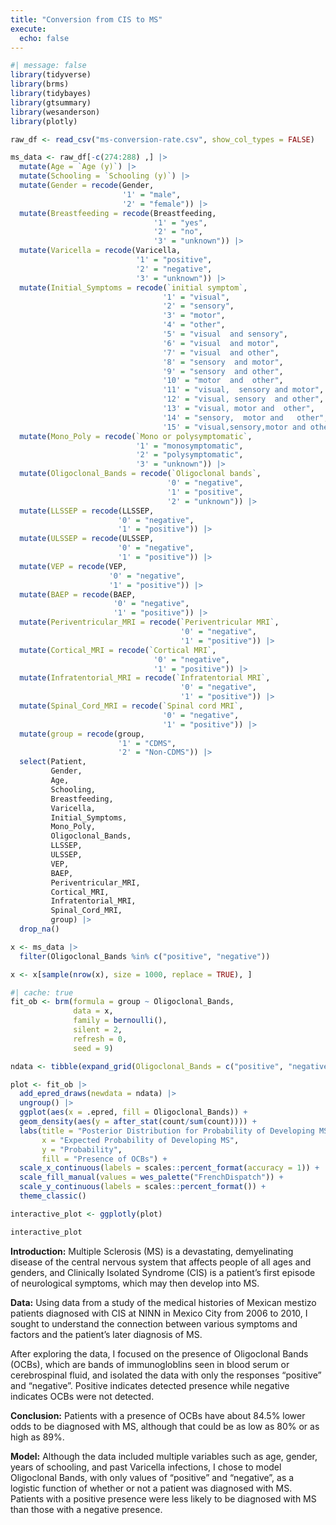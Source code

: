 ```yaml
---
title: "Conversion from CIS to MS"
execute: 
  echo: false
---
```


```r
#| message: false 
library(tidyverse)
library(brms)
library(tidybayes)
library(gtsummary)
library(wesanderson)
library(plotly)
```

```r
raw_df <- read_csv("ms-conversion-rate.csv", show_col_types = FALSE)

ms_data <- raw_df[-c(274:288) ,] |>
  mutate(Age = `Age (y)`) |>
  mutate(Schooling = `Schooling (y)`) |>
  mutate(Gender = recode(Gender,
                         '1' = "male",
                         '2' = "female")) |>
  mutate(Breastfeeding = recode(Breastfeeding,
                                '1' = "yes",
                                '2' = "no",
                                '3' = "unknown")) |>
  mutate(Varicella = recode(Varicella,
                            '1' = "positive",
                            '2' = "negative",
                            '3' = "unknown")) |>
  mutate(Initial_Symptoms = recode(`initial symptom`,
                                  '1' = "visual",
                                  '2' = "sensory",
                                  '3' = "motor",
                                  '4' = "other",
                                  '5' = "visual  and sensory",
                                  '6' = "visual  and motor",
                                  '7' = "visual  and other",
                                  '8' = "sensory  and motor",
                                  '9' = "sensory  and other",
                                  '10' = "motor  and  other",
                                  '11' = "visual,  sensory and motor",
                                  '12' = "visual, sensory  and other",
                                  '13' = "visual, motor and  other",
                                  '14' = "sensory,  motor and   other",
                                  '15' = "visual,sensory,motor and other")) |>
  mutate(Mono_Poly = recode(`Mono or polysymptomatic`,
                            '1' = "monosymptomatic",
                            '2' = "polysymptomatic",
                            '3' = "unknown")) |>
  mutate(Oligoclonal_Bands = recode(`Oligoclonal bands`,
                                   '0' = "negative",
                                   '1' = "positive",
                                   '2' = "unknown")) |>
  mutate(LLSSEP = recode(LLSSEP,
                        '0' = "negative",
                        '1' = "positive")) |>
  mutate(ULSSEP = recode(ULSSEP,
                        '0' = "negative",
                        '1' = "positive")) |>
  mutate(VEP = recode(VEP,
                      '0' = "negative",
                      '1' = "positive")) |>
  mutate(BAEP = recode(BAEP,
                       '0' = "negative",
                       '1' = "positive")) |>
  mutate(Periventricular_MRI = recode(`Periventricular MRI`,
                                      '0' = "negative",
                                      '1' = "positive")) |>
  mutate(Cortical_MRI = recode(`Cortical MRI`,
                                '0' = "negative",
                                '1' = "positive")) |>
  mutate(Infratentorial_MRI = recode(`Infratentorial MRI`,
                                      '0' = "negative",
                                      '1' = "positive")) |>
  mutate(Spinal_Cord_MRI = recode(`Spinal cord MRI`,
                                  '0' = "negative",
                                  '1' = "positive")) |> 
  mutate(group = recode(group,
                        '1' = "CDMS",
                        '2' = "Non-CDMS")) |>
  select(Patient, 
         Gender, 
         Age, 
         Schooling, 
         Breastfeeding, 
         Varicella,
         Initial_Symptoms,
         Mono_Poly,
         Oligoclonal_Bands,
         LLSSEP,
         ULSSEP,
         VEP,
         BAEP,
         Periventricular_MRI,
         Cortical_MRI,
         Infratentorial_MRI,
         Spinal_Cord_MRI,
         group) |> 
  drop_na()

x <- ms_data |>
  filter(Oligoclonal_Bands %in% c("positive", "negative")) 

x <- x[sample(nrow(x), size = 1000, replace = TRUE), ]
```

```r
#| cache: true
fit_ob <- brm(formula = group ~ Oligoclonal_Bands,
              data = x,
              family = bernoulli(),
              silent = 2,
              refresh = 0,
              seed = 9)
```


```r
ndata <- tibble(expand_grid(Oligoclonal_Bands = c("positive", "negative")))

plot <- fit_ob |>
  add_epred_draws(newdata = ndata) |>
  ungroup() |>
  ggplot(aes(x = .epred, fill = Oligoclonal_Bands)) + 
  geom_density(aes(y = after_stat(count/sum(count)))) +
  labs(title = "Posterior Distribution for Probability of Developing MS Based on OCBs",
       x = "Expected Probability of Developing MS",
       y = "Probability",
       fill = "Presence of OCBs") +
  scale_x_continuous(labels = scales::percent_format(accuracy = 1)) +
  scale_fill_manual(values = wes_palette("FrenchDispatch")) +
  scale_y_continuous(labels = scales::percent_format()) +
  theme_classic()

interactive_plot <- ggplotly(plot)

interactive_plot
```

**Introduction:**
Multiple Sclerosis (MS) is a devastating, demyelinating disease of the central nervous system that affects people of all ages and genders, and Clinically Isolated Syndrome (CIS) is a patient's first episode of neurological symptoms, which may then develop into MS. 

**Data:**
Using data from a study of the medical histories of Mexican mestizo patients diagnosed with CIS at NINN in Mexico City from 2006 to 2010, I sought to understand the connection between various symptoms and factors and the patient's later diagnosis of MS. 

After exploring the data, I focused on the presence of Oligoclonal Bands (OCBs), which are bands of immunogloblins seen in blood serum or cerebrospinal fluid, and isolated the data with only the responses "positive" and "negative". Positive indicates detected presence while negative indicates OCBs were not detected. 

**Conclusion:**
Patients with a presence of OCBs have about 84.5% lower odds to be diagnosed with MS, although that could be as low as 80% or as high as 89%. 

**Model:**
Although the data included multiple variables such as age, gender, years of schooling, and past Varicella infections, I chose to model Oligoclonal Bands, with only values of "positive" and "negative", as a logistic function of whether or not a patient was diagnosed with MS. Patients with a positive presence were less likely to be diagnosed with MS than those with a negative presence.  


